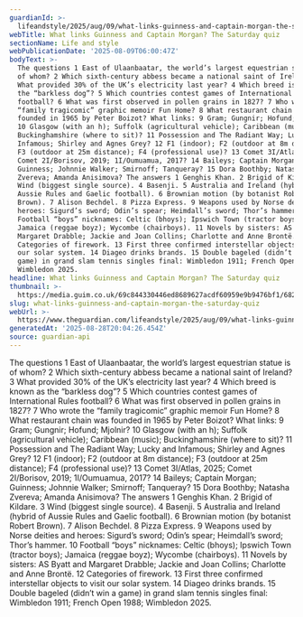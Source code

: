 ```yaml
---
guardianId: >-
  lifeandstyle/2025/aug/09/what-links-guinness-and-captain-morgan-the-saturday-quiz
webTitle: What links Guinness and Captain Morgan? The Saturday quiz
sectionName: Life and style
webPublicationDate: '2025-08-09T06:00:47Z'
bodyText: >-
  The questions 1 East of Ulaanbaatar, the world’s largest equestrian statue is
  of whom? 2 Which sixth-century abbess became a national saint of Ireland? 3
  What provided 30% of the UK’s electricity last year? 4 Which breed is known as
  the “barkless dog”? 5 Which countries contest games of International Rules
  football? 6 What was first observed in pollen grains in 1827? 7 Who wrote the
  “family tragicomic” graphic memoir Fun Home? 8 What restaurant chain was
  founded in 1965 by Peter Boizot? What links: 9 Gram; Gungnir; Hofund; Mjolnir?
  10 Glasgow (with an h); Suffolk (agricultural vehicle); Caribbean (music);
  Buckinghamshire (where to sit)? 11 Possession and The Radiant Way; Lucky and
  Infamous; Shirley and Agnes Grey? 12 F1 (indoor); F2 (outdoor at 8m distance);
  F3 (outdoor at 25m distance); F4 (professional use)? 13 Comet 3I/Atlas, 2025;
  Comet 2I/Borisov, 2019; 1I/Oumuamua, 2017? 14 Baileys; Captain Morgan;
  Guinness; Johnnie Walker; Smirnoff; Tanqueray? 15 Dora Boothby; Natasha
  Zvereva; Amanda Anisimova? The answers 1 Genghis Khan. 2 Brigid of Kildare. 3
  Wind (biggest single source). 4 Basenji. 5 Australia and Ireland (hybrid of
  Aussie Rules and Gaelic football). 6 Brownian motion (by botanist Robert
  Brown). 7 Alison Bechdel. 8 Pizza Express. 9 Weapons used by Norse deities and
  heroes: Sigurd’s sword; Odin’s spear; Heimdall’s sword; Thor’s hammer. 10
  Football “boys” nicknames: Celtic (bhoys); Ipswich Town (tractor boys);
  Jamaica (reggae boyz); Wycombe (chairboys). 11 Novels by sisters: AS Byatt and
  Margaret Drabble; Jackie and Joan Collins; Charlotte and Anne Brontë. 12
  Categories of firework. 13 First three confirmed interstellar objects to visit
  our solar system. 14 Diageo drinks brands. 15 Double bageled (didn’t win a
  game) in grand slam tennis singles final: Wimbledon 1911; French Open 1988;
  Wimbledon 2025.
headline: What links Guinness and Captain Morgan? The Saturday quiz
thumbnail: >-
  https://media.guim.co.uk/69c844330446ed8689627acdf60959e9b9476bf1/682_51_4918_3934/500.jpg
slug: what-links-guinness-and-captain-morgan-the-saturday-quiz
webUrl: >-
  https://www.theguardian.com/lifeandstyle/2025/aug/09/what-links-guinness-and-captain-morgan-the-saturday-quiz
generatedAt: '2025-08-28T20:04:26.454Z'
source: guardian-api
---
```

The questions 1 East of Ulaanbaatar, the world’s largest equestrian statue is of whom? 2 Which sixth-century abbess became a national saint of Ireland? 3 What provided 30% of the UK’s electricity last year? 4 Which breed is known as the “barkless dog”? 5 Which countries contest games of International Rules football? 6 What was first observed in pollen grains in 1827? 7 Who wrote the “family tragicomic” graphic memoir Fun Home? 8 What restaurant chain was founded in 1965 by Peter Boizot? What links: 9 Gram; Gungnir; Hofund; Mjolnir? 10 Glasgow (with an h); Suffolk (agricultural vehicle); Caribbean (music); Buckinghamshire (where to sit)? 11 Possession and The Radiant Way; Lucky and Infamous; Shirley and Agnes Grey? 12 F1 (indoor); F2 (outdoor at 8m distance); F3 (outdoor at 25m distance); F4 (professional use)? 13 Comet 3I/Atlas, 2025; Comet 2I/Borisov, 2019; 1I/Oumuamua, 2017? 14 Baileys; Captain Morgan; Guinness; Johnnie Walker; Smirnoff; Tanqueray? 15 Dora Boothby; Natasha Zvereva; Amanda Anisimova? The answers 1 Genghis Khan. 2 Brigid of Kildare. 3 Wind (biggest single source). 4 Basenji. 5 Australia and Ireland (hybrid of Aussie Rules and Gaelic football). 6 Brownian motion (by botanist Robert Brown). 7 Alison Bechdel. 8 Pizza Express. 9 Weapons used by Norse deities and heroes: Sigurd’s sword; Odin’s spear; Heimdall’s sword; Thor’s hammer. 10 Football “boys” nicknames: Celtic (bhoys); Ipswich Town (tractor boys); Jamaica (reggae boyz); Wycombe (chairboys). 11 Novels by sisters: AS Byatt and Margaret Drabble; Jackie and Joan Collins; Charlotte and Anne Brontë. 12 Categories of firework. 13 First three confirmed interstellar objects to visit our solar system. 14 Diageo drinks brands. 15 Double bageled (didn’t win a game) in grand slam tennis singles final: Wimbledon 1911; French Open 1988; Wimbledon 2025.

